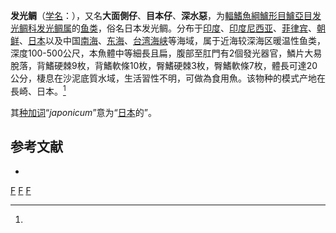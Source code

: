 {{Speciesbox
| genus = Acropoma
| species = japonicum
| image = Acropoma japonicum.png
| status = NE
| status_system = IUCN3.1
| authority = [[阿尔伯特·甘瑟|Günther]], 1859<ref name='id7186'>{{cite web| url =http://www.bioinfo.cn/db05/BjdwSpecies.php?action=view&id=7186| title =发光鲷| work =《中国动物物种编目数据库》| publisher =中国科学院微生物研究所| author =中国科学院动物研究所| accessdate =2009-04-16| deadurl =yes| archiveurl =https://web.archive.org/web/20131203122335/http://www.bioinfo.cn/db05/BjdwSpecies.php?action=view| archivedate =2013-12-03}}</ref>
| synonyms = *''Synagrops japonicus'' <small>Günther, 1859</small> 
*''Acropoma japonica'' <small>Günther, 1859</small> 
}}

'''发光鲷'''（[[学名|学名]]：{{lang|la|''Acropoma japonicum''}}），又名'''大面側仔'''、'''目本仔'''、'''深水惡'''，为[[輻鰭魚綱|輻鰭魚綱]][[鱸形目|鱸形目]][[鱸亞目|鱸亞目]][[发光鲷科|发光鲷科]][[发光鲷属|发光鲷属]]的[[鱼类|鱼类]]，俗名日本发光鲷。分布于[[印度|印度]]、[[印度尼西亚|印度尼西亚]]、[[菲律宾|菲律宾]]、[[朝鲜|朝鲜]]、[[日本|日本]]以及中国[[南海|南海]]、[[东海|东海]]、[[台湾海峡|台湾海峡]]等海域，属于近海较深海区暖温性鱼类，深度100-500公尺，本魚體中等細長且扁，腹部至肛門有2個發光器官，鱗片大易脫落，背鰭硬棘9枚，背鰭軟條10枚，臀鰭硬棘3枚，臀鰭軟條7枚，體長可達20公分，棲息在沙泥底質水域，生活習性不明，可做為食用魚。该物种的模式产地在長崎、日本。<ref name='id7186'/>

其[[种加词|种加词]]“''japonicum''”意为“[[日本|日本]]的”。

== 参考文献 ==
{{reflist}}
* {{TaiBNET| zh=日本發光鯛 | id=381298 | binomial=Acropoma japonicum | authority=Günther, 1859 | var= | accessdate=2013-01-24}}

{{Taxonbar|from=Q2322241}}

[[Category:食用魚|F]]
[[Category:发光鲷属|F]]
[[Category:1859年描述的魚類|F]]